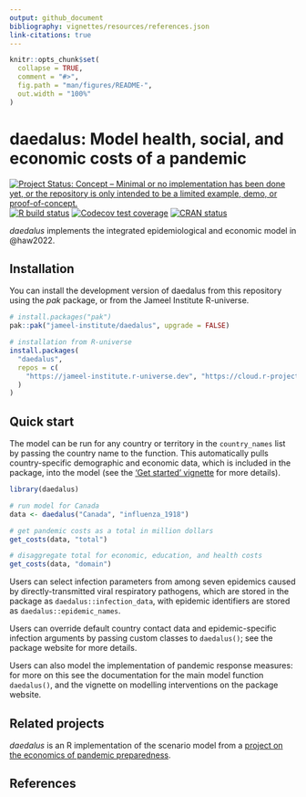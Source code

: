```yaml
---
output: github_document
bibliography: vignettes/resources/references.json
link-citations: true
---
```


<!-- README.md is generated from README.Rmd. Please edit that file -->

```r
knitr::opts_chunk$set(
  collapse = TRUE,
  comment = "#>",
  fig.path = "man/figures/README-",
  out.width = "100%"
)
```

# daedalus: Model health, social, and economic costs of a pandemic

<!-- badges: start -->
[![Project Status: Concept – Minimal or no implementation has been done yet, or the repository is only intended to be a limited example, demo, or proof-of-concept.](https://www.repostatus.org/badges/latest/concept.svg)](https://www.repostatus.org/#concept)
[![R build status](https://github.com/jameel-institute/daedalus/workflows/R-CMD-check/badge.svg)](https://github.com/jameel-institute/daedalus/actions/workflows/R-CMD-check.yaml)
[![Codecov test coverage](https://codecov.io/gh/jameel-institute/daedalus/branch/main/graph/badge.svg)](https://app.codecov.io/gh/jameel-institute/daedalus?branch=main)
[![CRAN status](https://www.r-pkg.org/badges/version/daedalus)](https://CRAN.R-project.org/package=daedalus)
<!-- badges: end -->

_daedalus_ implements the integrated epidemiological and economic model in @haw2022.

## Installation

You can install the development version of daedalus from this repository using the _pak_ package, or from the Jameel Institute R-universe.

```r
# install.packages("pak")
pak::pak("jameel-institute/daedalus", upgrade = FALSE)

# installation from R-universe
install.packages(
  "daedalus", 
  repos = c(
    "https://jameel-institute.r-universe.dev", "https://cloud.r-project.org"
  )
)
```

## Quick start

The model can be run for any country or territory in the `country_names` list by passing the country name to the function.
This automatically pulls country-specific demographic and economic data, which is included in the package, into the model (see the ['Get started' vignette](https://jameel-institute.github.io/daedalus/articles/daedalus.html) for more details).

```r
library(daedalus)

# run model for Canada
data <- daedalus("Canada", "influenza_1918")

# get pandemic costs as a total in million dollars
get_costs(data, "total")

# disaggregate total for economic, education, and health costs
get_costs(data, "domain")
```

Users can select infection parameters from among seven epidemics caused by directly-transmitted viral respiratory pathogens, which are stored in the package as `daedalus::infection_data`, with epidemic identifiers are stored as `daedalus::epidemic_names`.

Users can override default country contact data and epidemic-specific infection arguments by passing custom classes to `daedalus()`; see the package website for more details.

Users can also model the implementation of pandemic response measures: for more on this see the documentation for the main model function `daedalus()`, and the vignette on modelling interventions on the package website.

## Related projects

_daedalus_ is an R implementation of the scenario model from a [project on the economics of pandemic preparedness](https://github.com/robj411/p2_drivers).

## References
